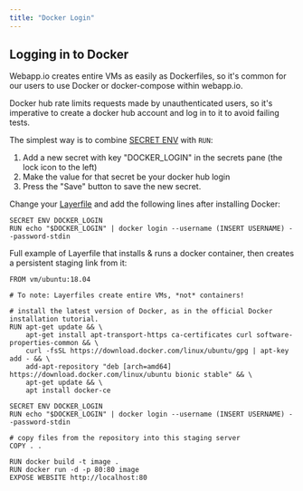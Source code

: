```yaml
---
title: "Docker Login"
---
```


## Logging in to Docker

Webapp.io creates entire VMs as easily as Dockerfiles, so it's common for our
users to use Docker or docker-compose within webapp.io.

Docker hub rate limits requests made by unauthenticated users, so it's
imperative to create a docker hub account and log in to it to avoid failing
tests.

The simplest way is to combine [SECRET ENV](../layerfile-reference/secret-env) with `RUN`:

1. Add a new secret with key "DOCKER_LOGIN" in the secrets pane (the lock icon
   to the left)
2. Make the value for that secret be your docker hub login
3. Press the "Save" button to save the new secret.

Change your [Layerfile](/docs/examples/docker) and add the following lines after
installing Docker:

```docker Layerfile
SECRET ENV DOCKER_LOGIN
RUN echo "$DOCKER_LOGIN" | docker login --username (INSERT USERNAME) --password-stdin
```

Full example of Layerfile that installs & runs a docker container, then creates
a persistent staging link from it:

```docker Layerfile
FROM vm/ubuntu:18.04

# To note: Layerfiles create entire VMs, *not* containers!

# install the latest version of Docker, as in the official Docker installation tutorial.
RUN apt-get update && \
    apt-get install apt-transport-https ca-certificates curl software-properties-common && \
    curl -fsSL https://download.docker.com/linux/ubuntu/gpg | apt-key add - && \
    add-apt-repository "deb [arch=amd64] https://download.docker.com/linux/ubuntu bionic stable" && \
    apt-get update && \
    apt install docker-ce

SECRET ENV DOCKER_LOGIN
RUN echo "$DOCKER_LOGIN" | docker login --username (INSERT USERNAME) --password-stdin

# copy files from the repository into this staging server
COPY . .

RUN docker build -t image .
RUN docker run -d -p 80:80 image
EXPOSE WEBSITE http://localhost:80
```
